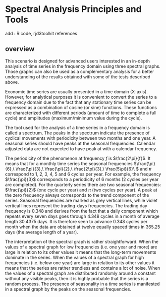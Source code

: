 # Spectral Analysis Principles and Tools

add : R code, rjd3toolkit references 

## overview


This scenario is designed for advanced users interested in an in-depth analysis of
time series in the frequency domain using three spectral graphs. Those
graphs can also be used as a complementary analysis for a better
understanding of the results obtained with some of the tests described
above.

Economic time series are usually presented in a time domain (X-axis).
However, for analytical purposes it is convenient to convert the
series to a frequency domain due to the fact that any stationary time
series can be expressed as a combination of cosine (or sine) functions.
These functions are characterized with different periods (amount of time
to complete a full cycle) and amplitudes (maximum/minimum value during
the cycle).

The tool used for the analysis of a time series in a frequency domain is
called a spectrum. The peaks in the spectrum indicate the presence of
cyclical movements with periodicity between two months and one year. A seasonal
series should have peaks at the seasonal
frequencies. Calendar adjusted data are not expected to have peak at with a
calendar frequency.

The periodicity of the phenomenon at frequency *f* is $\frac{2\pi}{f}$. It
means that for a monthly time series the seasonal frequencies
$\frac{\pi}{6},\ \frac{\pi}{3},\ \frac{\pi}{2},\ \frac{2\pi}{3},\ \frac{5\pi}{6}\ $
and $\pi$ correspond to 1, 2, 3, 4, 5 and 6 cycles per year. For
example, the frequency $\frac{\pi}{3}$ corresponds to a periodicity of 6
months (2 cycles per year are completed). For the quarterly series there
are two seasonal frequencies: $\frac{\pi}{2}$ (one cycle per year) and
$\pi$ (two cycles per year). A peak at the zero frequency always
corresponds to the trend component of the series. Seasonal frequencies
are marked as grey vertical lines, while violet vertical lines represent the
trading-days frequencies. The trading day frequency is 0.348 and derives
from the fact that a daily component which repeats every seven days goes
through 4.348 cycles in a month of average length 30.4375 days. It is
therefore seen to advance 0.348 cycles per month when the data are
obtained at twelve equally spaced times in 365.25 days (the average
length of a year).

The interpretation of the spectral graph is rather straightforward. When
the values of a spectral graph for low frequencies (i.e. one year and
more) are large in relation to its other values it means that the
long-term movements dominate in the series. When the values of a
spectral graph for high frequencies (i.e. below one year) are large in
relation to its other values it means that the series are rather
trendless and contains a lot of noise. When the values of a spectral
graph are distributed randomly around a constant without any visible
peaks, then it is highly probable that the series is a random process.
The presence of seasonality in a time series is manifested in a spectral
graph by the peaks on the seasonal frequencies.







